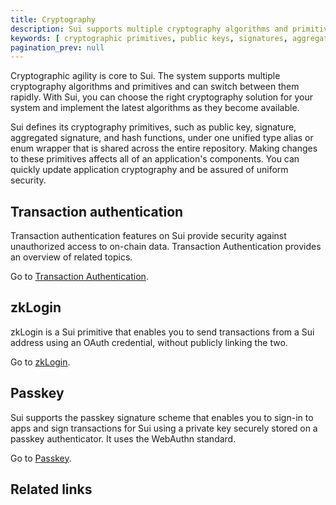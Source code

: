 ```yaml
---
title: Cryptography
description: Sui supports multiple cryptography algorithms and primitives, while also defining its own such as public keys, signatures, aggregated signatures, and hash functions. 
keywords: [ cryptographic primitives, public keys, signatures, aggregated signatures, hash functions, cryptographic algorithms, cryptography on sui, ckLogin, transaction authentication, passkey ]
pagination_prev: null
---
```


Cryptographic agility is core to Sui. The system supports multiple cryptography algorithms and primitives and can switch between them rapidly. With Sui, you can choose the right cryptography solution for your system and implement the latest algorithms as they become available.

Sui defines its cryptography primitives, such as public key, signature, aggregated signature, and hash functions, under one unified type alias or enum wrapper that is shared across the entire repository. Making changes to these primitives affects all of an application's components. You can quickly update application cryptography and be assured of uniform security.

## Transaction authentication

Transaction authentication features on Sui provide security against unauthorized access to on-chain data. Transaction Authentication provides an overview of related topics.

Go to [Transaction Authentication](./cryptography/transaction-auth.mdx).

## zkLogin

zkLogin is a Sui primitive that enables you to send transactions from a Sui address using an OAuth credential, without publicly linking the two.

Go to [zkLogin](./cryptography/zklogin.mdx).

## Passkey

Sui supports the passkey signature scheme that enables you to sign-in to apps and sign transactions for Sui using a private key securely stored on a passkey authenticator. It uses the WebAuthn standard.

Go to [Passkey](./cryptography/passkeys.mdx).

## Related links

<RelatedLink to="/guides/developer/cryptography.mdx" />
